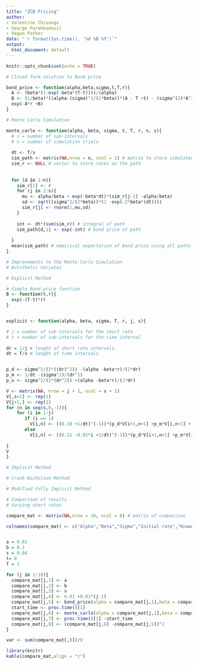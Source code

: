 ```yaml
---
title: "ZCB Pricing"
author:
- Valentine Chisango
- George Parekkadavil
- Vegan Pather
date: "`r format(Sys.time(), '%d %B %Y')`"
output:
  html_document: default
---
```


```r
knitr::opts_chunk$set(echo = TRUE)
```

```r
# Closed form solution to Bond price

bond_price <- function(alpha,beta,sigma,t,T,r){
  A <- (beta*(1-exp(-beta*(T-t))))/(alpha)
  B <- (1/beta)*((alpha-(sigma)^2/(2*beta))*(A - T +t) - (sigma^(2)*A^2)/(4))
  exp(-A*r +B)
}

```

```r
# Monte Carlo Simulation

monte_carlo <- function(alpha, beta, sigma, t, T, r, n, s){
  # s = number of sub-intervals
  # n = number of simulation trials  
  
  dt <- T/s
  sim_path <- matrix(NA,nrow = n, ncol = 1) # matrix to store simulated path integrals
  sim_r <- NULL # vector to store rates on the path
  
  
  for (d in 1:n){
    sim_r[1] <- r
    for (j in 2:s){
      mu <- alpha/beta + exp(-beta*dt)*(sim_r[j-1] -alpha/beta)
      sd <- sqrt((sigma^2/(2*beta))*(1 -exp(-2*beta*(dt))))
      sim_r[j] <- rnorm(1,mu,sd)
    }
    
    int <- dt*(sum(sim_r)) # integral of path
    sim_path[d,1] <- exp(-int) # bond price of path
    
  }
  mean(sim_path) # empirical expectation of bond price using all paths
}

```

```r
# Improvements to the Monte Carlo Simulation
# Antithetic Variates

```

```r
# Explicit Method

# Simple Bond price function
B <- function(t,r){
  exp(-(T-t)*r)
}


explicit <- function(alpha, beta, sigma, T, r, j, s){

# j = number of sub-intervals for the short rate
# s = number of sub-intervals for the time interval
  
dr = 1/j # lenght of short rate intervals
dt = T/s # lenght of time intervals


p_d <- sigma^2/(2*((dr)^2)) -(alpha -beta*r)/(2*dr)
p_m <- 1/dt -(sigma^2)/(dr^2)
p_u <- sigma^2/(2*(dr^2)) +(alpha -beta*r)/(2*dr)

V <- matrix(NA, nrow = j + 1, ncol = s + 1)
V[,s+1] <- rep(1)
V[j+1,] <- rep(1)
for (n in seq(s,0,-1)){
    for (i in 1:j)
       if (i == 1)
         V[i,n] <- ((0.10 +1/dt)^(-1))*(p_d*V[i+1,n+1] +p_m*V[i,n+1] + p_u*V[i+2,n+1]) #Vetzal approx
       else
         V[i,n] <- ((0.11 -0.01*i +1/dt)^(-1))*(p_d*V[i+1,n+1] +p_m*V[i,n+1] + p_u*V[i-1,n+1])
      
}
V
}


```

```r
# Implicit Method
```

```r
# Crank-Nicholson Method
```

```r
# Modified Fully Implicit Method
```

```r
# Comparison of results
# Varying short rates

compare_mat <- matrix(NA,nrow = 10, ncol = 8) # matrix of comparison

colnames(compare_mat) <- c("Alpha","Beta","Sigma","Initial rate","Known Price","Monte Carlo"," MC System Time","MC Squared Deviations")


a = 0.01
b = 0.1
s = 0.04
t= 0
T = 1

for (j in 1:10){
  compare_mat[j,1] <- a
  compare_mat[j,2] <- b
  compare_mat[j,3] <- s
  compare_mat[j,4] <- 0.01 +0.01*(j-1)
  compare_mat[j,5] <- bond_price(alpha = compare_mat[j,1],beta = compare_mat[j,2], sigma = compare_mat[j,3], t= 0, T = 1, r = compare_mat[j,4])
  start_time <- proc.time()[1]
  compare_mat[j,6] <- monte_carlo(alpha = compare_mat[j,1],beta = compare_mat[j,2], sigma = compare_mat[j,3], t= 0, T = 1, r = compare_mat[j,4], n = 1000, s=250)
  compare_mat[j,7] <- proc.time()[1] -start_time
  compare_mat[j,8] <- (compare_mat[j,6] -compare_mat[j,5])^2
}

var <- sum(compare_mat[,8])/9

library(knitr)
kable(compare_mat,align = "c")
      
```

